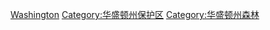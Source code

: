 [[Category:美国各州国家森林|Washington]]
[[Category:华盛顿州保护区|Category:华盛顿州保护区]]
[[Category:华盛顿州森林|Category:华盛顿州森林]]